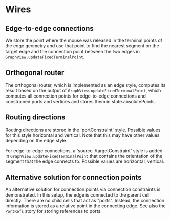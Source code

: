 
<Meta of={story} />

# Wires

## Edge-to-edge connections

We store the point where the mouse
was released in the terminal points of the edge geometry and
use that point to find the nearest segment on the target edge
and the connection point between the two edges in
`GraphView.updateFixedTerminalPoint`.


## Orthogonal router

The orthogonal router, which is implemented as an edge style,
computes its result based on the output of `GraphView.updateFixedTerminalPoint`,
which computes all connection points for edge-to-edge connections
and constrained ports and vertices and stores them in state.absolutePoints.


## Routing directions

Routing directions are stored in the 'portConstraint' style.
Possible values for this style horizontal and vertical. Note
that this may have other values depending on the edge style.

For edge-to-edge connections, a 'source-/targetConstraint'
style is added in `GraphView.updateFixedTerminalPoint` that contains the
orientation of the segment that the edge connects to. Possible
values are horizontal, vertical.


## Alternative solution for connection points

An alternative solution for connection points via connection
constraints is demonstrated. In this setup, the edge is connected
to the parent cell directly. There are no child cells that act
as "ports". Instead, the connection information is stored as a
relative point in the connecting edge. See also the `PortRefs` story
for storing references to ports.
